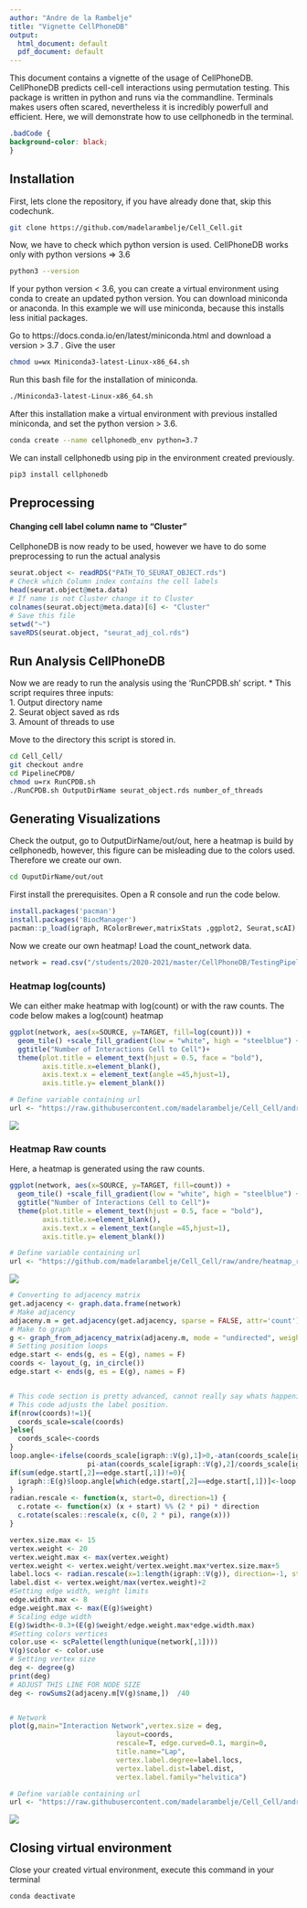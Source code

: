 ```yaml
---
author: "Andre de la Rambelje"
title: "Vignette CellPhoneDB"
output:
  html_document: default
  pdf_document: default
---
```

This document contains a vignette of the usage of CellPhoneDB. CellPhoneDB predicts cell-cell interactions using permutation testing. This package is written in python and runs via the commandline. Terminals makes users often scared, nevertheless it is incredibly powerfull and efficient. Here, we will demonstrate how to use cellphonedb in the terminal.

```css
.badCode {
background-color: black;
}
```
## Installation
First, lets clone the repository, if you have already done that, skip this codechunk.
```bash
git clone https://github.com/madelarambelje/Cell_Cell.git
```

Now, we have to check which python version is used. CellPhoneDB works only with python versions => 3.6
```bash
python3 --version
```
If your python version < 3.6, you can create a virtual environment using conda to create an updated python version. You can download miniconda or anaconda. In this example we will use miniconda, because this installs less initial packages.

Go to https://docs.conda.io/en/latest/miniconda.html and download a version > 3.7 .  Give the user 
```bash
chmod u=wx Miniconda3-latest-Linux-x86_64.sh 
```
Run this bash file for the installation of miniconda.
```bash
./Miniconda3-latest-Linux-x86_64.sh 
```
After this installation make a virtual environment with previous installed miniconda, and set the python version > 3.6.
```bash
conda create --name cellphonedb_env python=3.7
```

We can install cellphonedb using pip in the environment created previously.
```bash
pip3 install cellphonedb
```

## Preprocessing
#### Changing cell label column name to "Cluster"
CellphoneDB is now ready to be used, however we have to do some preprocessing to run the actual analysis 
```r
seurat.object <- readRDS("PATH_TO_SEURAT_OBJECT.rds")
# Check which Column index contains the cell labels
head(seurat.object@meta.data)
# If name is not Cluster change it to Cluster
colnames(seurat.object@meta.data)[6] <- "Cluster"
# Save this file
setwd("~")
saveRDS(seurat.object, "seurat_adj_col.rds")
```
## Run Analysis CellPhoneDB
Now we are ready to run the analysis using the 'RunCPDB.sh' script. * This script requires three inputs:    
  1.    Output directory name   
  2.    Seurat object saved as rds     
  3.    Amount of threads to use    

Move to the directory this script is stored in.
```bash
cd Cell_Cell/
git checkout andre
cd PipelineCPDB/
chmod u=rx RunCPDB.sh
./RunCPDB.sh OutputDirName seurat_object.rds number_of_threads
```
## Generating Visualizations
Check the output, go to OutputDirName/out/out, here a heatmap is build by cellphonedb, however, this figure can be misleading due to the colors used. Therefore we create our own.
```bash
cd OuputDirName/out/out 
```

First install the prerequisites. Open a R console and run the code below.
```r
install.packages('pacman')
install.packages('BiocManager')
pacman::p_load(igraph, RColorBrewer,matrixStats ,ggplot2, Seurat,scAI)
```

Now we create our own heatmap! Load the count_network data.
```r
network = read.csv("/students/2020-2021/master/CellPhoneDB/TestingPipeline/ResultsPipeline/CellChat/out/out/count_network.txt", sep = "\t", header = TRUE)
```
### Heatmap log(counts)
We can either make heatmap with log(count) or with the raw counts.
The code below makes a log(count) heatmap
```r
ggplot(network, aes(x=SOURCE, y=TARGET, fill=log(count))) + 
  geom_tile() +scale_fill_gradient(low = "white", high = "steelblue") + 
  ggtitle("Number of Interactions Cell to Cell")+
  theme(plot.title = element_text(hjust = 0.5, face = "bold"),
        axis.title.x=element_blank(),
        axis.text.x = element_text(angle =45,hjust=1),
        axis.title.y= element_blank())
```
```r
# Define variable containing url
url <- "https://raw.githubusercontent.com/madelarambelje/Cell_Cell/andre/heatmap.png"
```

![](`r url`)

### Heatmap Raw counts
Here, a heatmap is generated using the raw counts.
```r
ggplot(network, aes(x=SOURCE, y=TARGET, fill=count)) + 
  geom_tile() +scale_fill_gradient(low = "white", high = "steelblue") + 
  ggtitle("Number of Interactions Cell to Cell")+
  theme(plot.title = element_text(hjust = 0.5, face = "bold"),
        axis.title.x=element_blank(),
        axis.text.x = element_text(angle =45,hjust=1),
        axis.title.y= element_blank())
```

```r
# Define variable containing url
url <- "https://github.com/madelarambelje/Cell_Cell/raw/andre/heatmap_raw_count.png"
```

![](`r url`)


```r
# Converting to adjacency matrix
get.adjacency <- graph.data.frame(network)
# Make adjacency
adjaceny.m = get.adjacency(get.adjacency, sparse = FALSE, attr='count')
# Make to graph
g <- graph_from_adjacency_matrix(adjaceny.m, mode = "undirected", weighted= T)
# Setting position loops
edge.start <- ends(g, es = E(g), names = F)
coords <- layout_(g, in_circle())
edge.start <- ends(g, es = E(g), names = F)


# This code section is pretty advanced, cannot really say whats happening here.
# This code adjusts the label position.
if(nrow(coords)!=1){
  coords_scale=scale(coords)
}else{
  coords_scale<-coords
}
loop.angle<-ifelse(coords_scale[igraph::V(g),1]>0,-atan(coords_scale[igraph::V(g),2]/coords_scale[igraph::V(g),1]),
                   pi-atan(coords_scale[igraph::V(g),2]/coords_scale[igraph::V(g),1]))
if(sum(edge.start[,2]==edge.start[,1])!=0){
  igraph::E(g)$loop.angle[which(edge.start[,2]==edge.start[,1])]<-loop.angle[edge.start[which(edge.start[,2]==edge.start[,1]),1]]
}
radian.rescale <- function(x, start=0, direction=1) {
  c.rotate <- function(x) (x + start) %% (2 * pi) * direction
  c.rotate(scales::rescale(x, c(0, 2 * pi), range(x)))
}

vertex.size.max <- 15
vertex.weight <- 20
vertex.weight.max <- max(vertex.weight)
vertex.weight <- vertex.weight/vertex.weight.max*vertex.size.max+5
label.locs <- radian.rescale(x=1:length(igraph::V(g)), direction=-1, start=0)
label.dist <- vertex.weight/max(vertex.weight)+2
#Setting edge width, weight limits
edge.width.max <- 8
edge.weight.max <- max(E(g)$weight)
# Scaling edge width
E(g)$width<-0.3+(E(g)$weight/edge.weight.max*edge.width.max)
#Setting colors vertices
color.use <- scPalette(length(unique(network[,1])))
V(g)$color <- color.use
# Setting vertex size
deg <- degree(g)
print(deg)
# ADJUST THIS LINE FOR NODE SIZE
deg <- rowSums2(adjaceny.m[V(g)$name,])  /40


# Network
plot(g,main="Interaction Network",vertex.size = deg, 
                          layout=coords, 
                          rescale=T, edge.curved=0.1, margin=0, 
                          title.name="Lap", 
                          vertex.label.degree=label.locs, 
                          vertex.label.dist=label.dist,
                          vertex.label.family="helvitica")
```

```r
# Define variable containing url
url <- "https://raw.githubusercontent.com/madelarambelje/Cell_Cell/andre/network.png"
```

![](`r url`)

## Closing virtual environment
Close your created virtual environment, execute this command in your terminal

```bash
conda deactivate
```

